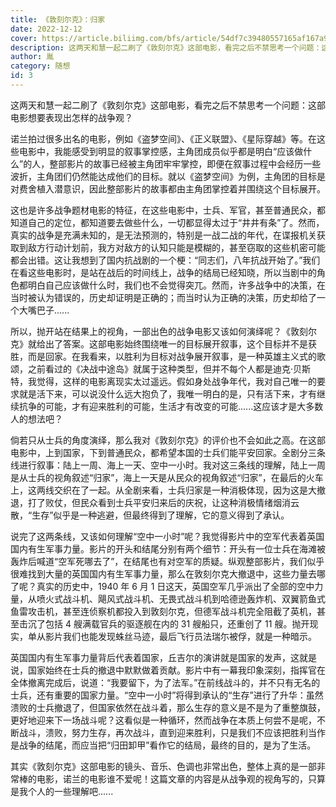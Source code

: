 ```yaml
---
title: 《敦刻尔克》：归家
date: 2022-12-12
cover: https://article.biliimg.com/bfs/article/54df7c39480557165af167a9c005550ef7c9c9ff.jpg
description: 这两天和慧一起二刷了《敦刻尔克》这部电影，看完之后不禁思考一个问题：这部电影想要表现出怎样的战争观？诺兰拍过很多出名的电影，例如《盗梦空间》、《正义联盟》、《星际穿越》等。在这些电影中，我能感受到明显的叙事掌控感，主角团成员似乎都是明白“应该做什么”的人，整部影片的故事已经被主角团牢牢掌控，即便在叙事过程中会经历一些波折，主角团们仍然能达成他们的目标。就以《盗梦空间》为例，主角团的目标是对费舍植入潜意识，因此整部影片的故事都由主角团掌控着并围绕这个目标展开。
author: 胤
category: 随想
id: 3
---
```



这两天和慧一起二刷了《敦刻尔克》这部电影，看完之后不禁思考一个问题：这部电影想要表现出怎样的战争观？

诺兰拍过很多出名的电影，例如《盗梦空间》、《正义联盟》、《星际穿越》等。在这些电影中，我能感受到明显的叙事掌控感，主角团成员似乎都是明白“应该做什么”的人，整部影片的故事已经被主角团牢牢掌控，即便在叙事过程中会经历一些波折，主角团们仍然能达成他们的目标。就以《盗梦空间》为例，主角团的目标是对费舍植入潜意识，因此整部影片的故事都由主角团掌控着并围绕这个目标展开。

<LazyFancyboxImage
  client:load
  src="https://article.biliimg.com/bfs/article/3352639c66914394fbf1a859ce489d234df21f97.jpg"
  alt="盗梦空间海报"
/>

这也是许多战争题材电影的特征，在这些电影中，士兵、军官，甚至普通民众，都知道自己的定位，都知道要去做些什么，一切都显得太过于“井井有条”了。然而，真实的战争是充满未知的，是无法预测的，特别是一战二战的年代，在谍报机关获取到敌方行动计划前，我方对敌方的认知只能是模糊的，甚至窃取的这些机密可能都会出错。这让我想到了国内抗战剧的一个梗：“同志们，八年抗战开始了。”我们在看这些电影时，是站在战后的时间线上，战争的结局已经知晓，所以当剧中的角色都明白自己应该做什么时，我们也不会觉得突兀。然而，许多战争中的决策，在当时被认为错误的，历史却证明是正确的；而当时认为正确的决策，历史却给了一个大嘴巴子......

所以，抛开站在结果上的视角，一部出色的战争电影又该如何演绎呢？《敦刻尔克》就给出了答案。这部电影始终围绕唯一的目标展开叙事，这个目标并不是获胜，而是回家。在我看来，以胜利为目标对战争展开叙事，是一种英雄主义式的歌颂，之前看过的《决战中途岛》就属于这种类型，但并不每个人都是迪克·贝斯特，我觉得，这样的电影离现实太过遥远。假如身处战争年代，我对自己唯一的要求就是活下来，可以说没什么远大抱负了，我唯一明白的是，只有活下来，才有继续抗争的可能，才有迎来胜利的可能，生活才有改变的可能......这应该才是大多数人的想法吧？

<LazyFancyboxImage
  client:load
  src="https://article.biliimg.com/bfs/article/efa8b7fb596aff3afe0cce9fc6ea9889fc1ec308.jpg"
  alt="决战中途岛"
/>

倘若只从士兵的角度演绎，那么我对《敦刻尔克》的评价也不会如此之高。在这部电影中，上到国家，下到普通民众，都希望本国的士兵们能平安回家。全剧分三条线进行叙事：陆上一周、海上一天、空中一小时。我对这三条线的理解，陆上一周是从士兵的视角叙述“归家”，海上一天是从民众的视角叙述“归家”，在最后的火车上，这两线交织在了一起。从全剧来看，士兵归家是一种消极体现，因为这是大撤退，打了败仗，但民众看到士兵平安归来后的庆祝，让这种消极情绪烟消云散，“生存”似乎是一种逃避，但最终得到了理解，它的意义得到了承认。

说完了这两条线，又该如何理解“空中一小时”呢？我觉得影片中的空军代表着英国国内有生军事力量。影片的开头和结尾分别有两个细节：开头有一位士兵在海滩被轰炸后喊道“空军死哪去了”，在结尾也有对空军的质疑。纵观整部影片，我们似乎很难找到大量的英国国内有生军事力量，那么在敦刻尔克大撤退中，这些力量去哪了呢？真实的历史中，1940 年 6 月 1 日这天，英国空军几乎派出了全部的空中力量，从喷火式战斗机、飓风式战斗机、无畏式战斗机到哈德逊轰炸机、双翼箭鱼式鱼雷攻击机，甚至连侦察机都投入到敦刻尔克，但德军战斗机完全阻截了英机，甚至击沉了包括 4 艘满载官兵的驱逐舰在内的 31 艘船只，还重创了 11 艘。抛开现实，单从影片我们也能发现蛛丝马迹，最后飞行员法瑞尓被俘，就是一种暗示。

<LazyFancyboxImage
  client:load
  src="https://article.biliimg.com/bfs/article/e79829515983fbde2dc08c5b80ab9dd498441cfa.png"
/>

<LazyFancyboxImage
  client:load
  src="https://article.biliimg.com/bfs/article/29f03a6f03bba7e93912523843d0e273349c88a8.png"
/>

英国国内有生军事力量背后代表着国家，丘吉尔的演讲就是国家的发声，这就是说，国家始终在士兵的撤退中默默做着贡献。影片中有一幕我印象深刻，指挥官在全体撤离完成后，说道：“我要留下，为了法军。”在前线战斗的，并不只有无名的士兵，还有重要的国家力量。“空中一小时”将得到承认的“生存”进行了升华：虽然溃败的士兵撤退了，但国家依然在战斗着，那么生存的意义是不是为了重整旗鼓，更好地迎来下一场战斗呢？这看似是一种循环，然而战争在本质上何尝不是呢，不断战斗，溃败，努力生存，再次战斗，直到迎来胜利，只是我们不应该把胜利当作是战争的结尾，而应当把“归田卸甲”看作它的结局，最终的目的，是为了生活。

<LazyFancyboxImage
  client:load
  src="https://article.biliimg.com/bfs/article/b09c60e2b63781df3acdeebc77532c0095ccec76.png"
/>

其实《敦刻尔克》这部电影的镜头、音乐、色调也非常出色，整体上真的是一部非常棒的电影，诺兰的电影谁不爱呢！这篇文章的内容是从战争观的视角写的，只算是我个人的一些理解吧......
